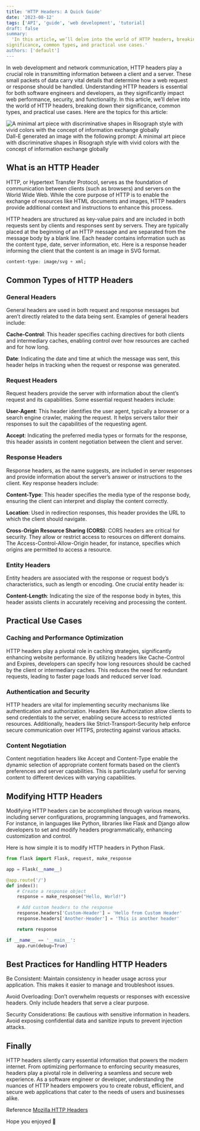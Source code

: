 ```yaml
---
title: 'HTTP Headers: A Quick Guide'
date: '2023-08-12'
tags: ['API', 'guide', 'web development', 'tutorial]
draft: false
summary:
  'In this article, we’ll delve into the world of HTTP headers, breaking down their
significance, common types, and practical use cases.'
authors: ['default']
---
```


In web development and network communication, HTTP headers play a crucial role in transmitting
information between a client and a server. These small packets of data carry vital details that
determine how a web request or response should be handled. Understanding HTTP headers is essential
for both software engineers and developers, as they significantly impact web performance, security,
and functionality. In this article, we’ll delve into the world of HTTP headers, breaking down their
significance, common types, and practical use cases. Here are the topics for this article:

<TOCInline toc={props.toc} exclude="Introduction" />

![A minimal art piece with discriminative shapes in Risograph style with vivid colors with the concept of information exchange globally](https://miro.medium.com/v2/resize:fit:800/1*0QwanZTMR3RoMngisjJgog.jpeg)
Dall-E generated an image with the following prompt: A minimal art piece with discriminative shapes
in Risograph style with vivid colors with the concept of information exchange globally

## What is an HTTP Header

HTTP, or Hypertext Transfer Protocol, serves as the foundation of communication between clients
(such as browsers) and servers on the World Wide Web. While the core purpose of HTTP is to enable
the exchange of resources like HTML documents and images, HTTP headers provide additional context
and instructions to enhance this process.

HTTP headers are structured as key-value pairs and are included in both requests sent by clients and
responses sent by servers. They are typically placed at the beginning of an HTTP message and are
separated from the message body by a blank line. Each header contains information such as the
content type, date, server information, etc. Here is a response header informing the client that the
content is an image in SVG format.

```css
content-type: image/svg + xml;
```

## Common Types of HTTP Headers

### General Headers

General headers are used in both request and response messages but aren’t directly related to the
data being sent. Examples of general headers include:

**Cache-Control**: This header specifies caching directives for both clients and intermediary
caches, enabling control over how resources are cached and for how long.

**Date**: Indicating the date and time at which the message was sent, this header helps in tracking
when the request or response was generated.

### Request Headers

Request headers provide the server with information about the client’s request and its capabilities.
Some essential request headers include:

**User-Agent**: This header identifies the user agent, typically a browser or a search engine
crawler, making the request. It helps servers tailor their responses to suit the capabilities of the
requesting agent.

**Accept**: Indicating the preferred media types or formats for the response, this header assists in
content negotiation between the client and server.

### Response Headers

Response headers, as the name suggests, are included in server responses and provide information
about the server’s answer or instructions to the client. Key response headers include:

**Content-Type**: This header specifies the media type of the response body, ensuring the client can
interpret and display the content correctly.

**Location**: Used in redirection responses, this header provides the URL to which the client should
navigate.

**Cross-Origin Resource Sharing (CORS)**: CORS headers are critical for security. They allow or
restrict access to resources on different domains. The Access-Control-Allow-Origin header, for
instance, specifies which origins are permitted to access a resource.

### Entity Headers

Entity headers are associated with the response or request body’s characteristics, such as length or
encoding. One crucial entity header is:

**Content-Length**: Indicating the size of the response body in bytes, this header assists clients
in accurately receiving and processing the content.

## Practical Use Cases

### Caching and Performance Optimization

HTTP headers play a pivotal role in caching strategies, significantly enhancing website performance.
By utilizing headers like Cache-Control and Expires, developers can specify how long resources
should be cached by the client or intermediary caches. This reduces the need for redundant requests,
leading to faster page loads and reduced server load.

### Authentication and Security

HTTP headers are vital for implementing security mechanisms like authentication and authorization.
Headers like Authorization allow clients to send credentials to the server, enabling secure access
to restricted resources. Additionally, headers like Strict-Transport-Security help enforce secure
communication over HTTPS, protecting against various attacks.

### Content Negotiation

Content negotiation headers like Accept and Content-Type enable the dynamic selection of appropriate
content formats based on the client’s preferences and server capabilities. This is particularly
useful for serving content to different devices with varying capabilities.

## Modifying HTTP Headers

Modifying HTTP headers can be accomplished through various means, including server configurations,
programming languages, and frameworks. For instance, in languages like Python, libraries like Flask
and Django allow developers to set and modify headers programmatically, enhancing customization and
control.

Here is how simple it is to modify HTTP headers in Python Flask.

```Python
from flask import Flask, request, make_response

app = Flask(__name__)

@app.route('/')
def index():
    # Create a response object
    response = make_response("Hello, World!")

    # Add custom headers to the response
    response.headers['Custom-Header'] = 'Hello from Custom Header'
    response.headers['Another-Header'] = 'This is another header'

    return response

if __name__ == '__main__':
    app.run(debug=True)
```

## Best Practices for Handling HTTP Headers

Be Consistent: Maintain consistency in header usage across your application. This makes it easier to
manage and troubleshoot issues.

Avoid Overloading: Don’t overwhelm requests or responses with excessive headers. Only include
headers that serve a clear purpose.

Security Considerations: Be cautious with sensitive information in headers. Avoid exposing
confidential data and sanitize inputs to prevent injection attacks.

## Finally

HTTP headers silently carry essential information that powers the modern internet. From optimizing
performance to enforcing security measures, headers play a pivotal role in delivering a seamless and
secure web experience. As a software engineer or developer, understanding the nuances of HTTP
headers empowers you to create robust, efficient, and secure web applications that cater to the
needs of users and businesses alike.

Reference [Mozilla HTTP Headers](https://developer.mozilla.org/en-US/docs/Web/HTTP/Headers)

Hope you enjoyed 👏
